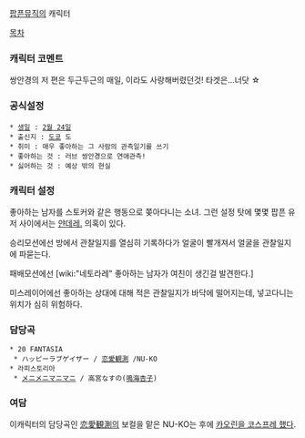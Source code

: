 [[팝픈뮤직]]의 캐릭터

[[목차]]

=== 캐릭터 코멘트 ===
쌍안경의 저 편은 두근두근의 매일, 이라도 사랑해버렸던것! 타겟은…너닷 ☆

=== 공식설정 ===
 * [[생일]] : [[2월 24일]]
 * 출신지 : [[도쿄]] 도
 * 취미 : 매우 좋아하는 그 사람의 관측일기를 쓰기
 * 좋아하는 것 : 러브 쌍안경으로 연애관측!
 * 싫어하는 것 : 예상 밖의 현실
=== 캐릭터 설정 ===
좋아하는 남자를 스토커와 같은 행동으로 쫒아다니는 소녀. 그런 설정 탓에 몇몇 팝픈 유저 사이에서는 [http://cafe.naver.com/naverpopnsrs/13904 얀데레.] 의혹이 있다.

승리모션에선 방에서 관찰일지를 열심히 기록하다가 얼굴이 빨개져서 얼굴을 관찰일지에 파묻는다.

패배모션에선 [wiki:"네토라레" 좋아하는 남자가 여친이 생긴걸 발견한다.]

미스레이어에선 좋아하는 상대에 대해 적은 관찰일지가 바닥에 떨어지는데, 넣고다니는 위치가 심히 위험하다.

=== 담당곡 ===
 * 20 FANTASIA
  * ハッピーラブゲイザー / [[恋愛観測]] /NU-KO
 * 라피스토리아
  * [[メニメニマニマニ]] / 高宮なすの([[나루미 쿄코|鳴海杏子]])
 
=== 여담 ===

이캐릭터의 담당곡인 [[恋愛観測]]의 보컬을 맡은 NU-KO는 후에 [http://cafe.naver.com/naverpopnsrs/13627 카오린을 코스프레 했다].
